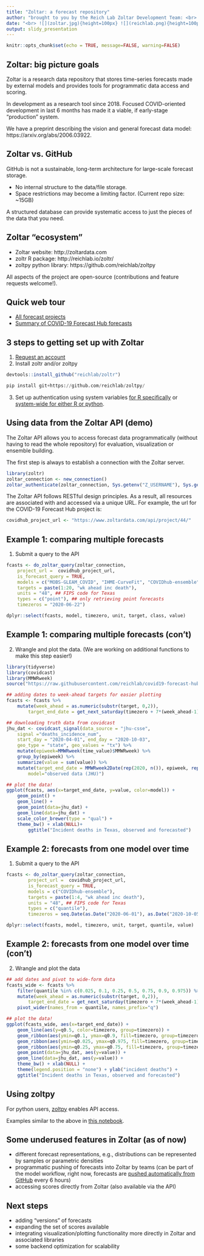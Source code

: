 ```yaml
---
title: "Zoltar: a forecast repository"
author: "brought to you by the Reich Lab Zoltar Development Team: <br> Matt Cornell, Khoa Le, Abdul Hannan Kanji, Katie House, <br>  Yuxin Huang, Evan Ray, Nick Reich <br> http://zoltardata.com"
date: "<br> ![](zoltar.jpg){height=100px} ![](reichlab.png){height=100px} <br><br> October 6, 2020"
output: slidy_presentation
---
```


```r
knitr::opts_chunk$set(echo = TRUE, message=FALSE, warning=FALSE)
```

## Zoltar: big picture goals

Zoltar is a research data repository that stores time-series forecasts made by external models and provides tools for programmatic data access and scoring.

In development as a research tool since 2018. Focused COVID-oriented development in last 6 months has made it a viable, if early-stage "production" system.

We have a preprint describing the vision and general forecast data model: https://arxiv.org/abs/2006.03922.

## Zoltar vs. GitHub

GitHub is not a sustainable, long-term architecture for large-scale forecast storage.

- No internal structure to the data/file storage.
- Space restrictions may become a limiting factor. (Current repo size: ~15GB)

A structured database can provide systematic access to just the pieces of the data that you need.


## Zoltar "ecosystem"

 - Zoltar website: http://zoltardata.com
 - zoltr R package: http://reichlab.io/zoltr/
 - zoltpy python library: https://github.com/reichlab/zoltpy 

All aspects of the project are open-source (contributions and feature requests welcome!).

## Quick web tour

 - [All forecast projects](https://zoltardata.com/projects)
 - [Summary of COVID-19 Forecast Hub forecasts](https://zoltardata.com/project/44/forecasts)
 
## 3 steps to getting set up with Zoltar

 1.  [Request an account](https://docs.google.com/forms/d/1C7IEFbBEJ1JibG-svM5XbnnKkgwvH0770LYILDjBxUc/viewform?edit_requested=true)
 2. Install zoltr and/or zoltpy
```r
devtools::install_github("reichlab/zoltr")
```

```python
pip install git+https://github.com/reichlab/zoltpy/
```

 3. Set up authentication using system variables [for R specifically](http://reichlab.io/zoltr/articles/getting-started.html#setting-up-your-account) or [system-wide for either R or python](https://github.com/reichlab/zoltpy#one-time-environment-variable-configuration).


## Using data from the Zoltar API (demo)

The Zoltar API allows you to access forecast data programmatically (without having to read the whole repository) for evaluation, visualization or ensemble building.

The first step is always to establish a connection with the Zoltar server. 

```r
library(zoltr)
zoltar_connection <- new_connection()
zoltar_authenticate(zoltar_connection, Sys.getenv("Z_USERNAME"), Sys.getenv("Z_PASSWORD"))
```

The Zoltar API follows RESTful design principles.  As a result, all resources are associated with and accessed via a unique URL.  For example, the url for the COVID-19 Forecast Hub project is:
```r
covidhub_project_url <- "https://www.zoltardata.com/api/project/44/"
```

## Example 1: comparing multiple forecasts

1. Submit a query to the API

```r
fcasts <- do_zoltar_query(zoltar_connection, 
    project_url =  covidhub_project_url,
    is_forecast_query = TRUE,
    models = c("MOBS-GLEAM_COVID", "IHME-CurveFit", "COVIDhub-ensemble", "COVIDhub-baseline"), 
    targets = paste(1:20, "wk ahead inc death"),
    units = "48", ## FIPS code for Texas
    types = c("point"), ## only retrieving point forecasts
    timezeros = "2020-06-22")
```

```r
dplyr::select(fcasts, model, timezero, unit, target, class, value)
```

## Example 1: comparing multiple forecasts (con't)

2. Wrangle and plot the data. (We are working on additional functions to make this step easier!)

```r
library(tidyverse)
library(covidcast)
library(MMWRweek)
source("https://raw.githubusercontent.com/reichlab/covid19-forecast-hub/master/code/processing-fxns/get_next_saturday.R")

## adding dates to week-ahead targets for easier plotting
fcasts <- fcasts %>%
    mutate(week_ahead = as.numeric(substr(target, 0,2)),
        target_end_date = get_next_saturday(timezero + 7*(week_ahead-1)))

## downloading truth data from covidcast
jhu_dat <- covidcast_signal(data_source = "jhu-csse", 
    signal ="deaths_incidence_num",
    start_day = "2020-04-01", end_day = "2020-10-03",
    geo_type = "state", geo_values = "tx") %>% 
    mutate(epiweek=MMWRweek(time_value)$MMWRweek) %>%
    group_by(epiweek) %>%
    summarize(value = sum(value)) %>%
    mutate(target_end_date = MMWRweek2Date(rep(2020, n()), epiweek, rep(7, n())),
        model="observed data (JHU)")

## plot the data!
ggplot(fcasts, aes(x=target_end_date, y=value, color=model)) +
    geom_point() + 
    geom_line() + 
    geom_point(data=jhu_dat) + 
    geom_line(data=jhu_dat) +
    scale_color_brewer(type = "qual") + 
    theme_bw() + xlab(NULL)+
        ggtitle("Incident deaths in Texas, observed and forecasted")
```

## Example 2: forecasts from one model over time

1. Submit a query to the API

```r
fcasts <- do_zoltar_query(zoltar_connection, 
        project_url =  covidhub_project_url,
        is_forecast_query = TRUE,
        models = c("COVIDhub-ensemble"), 
        targets = paste(1:4, "wk ahead inc death"),
        units = "48", ## FIPS code for Texas
        types = c("quantile"),
        timezeros = seq.Date(as.Date("2020-06-01"), as.Date("2020-10-05"), by="28 days")) 
```

```r
dplyr::select(fcasts, model, timezero, unit, target, quantile, value)
```

## Example 2: forecasts from one model over time (con't)

2. Wrangle and plot the data

```r
## add dates and pivot to wide-form data
fcasts_wide <- fcasts %>%
    filter(quantile %in% c(0.025, 0.1, 0.25, 0.5, 0.75, 0.9, 0.975)) %>%
    mutate(week_ahead = as.numeric(substr(target, 0,2)),
        target_end_date = get_next_saturday(timezero + 7*(week_ahead-1))) %>%
    pivot_wider(names_from = quantile, names_prefix="q")

## plot the data!
ggplot(fcasts_wide, aes(x=target_end_date)) +
    geom_line(aes(y=q0.5, color=timezero, group=timezero)) + 
    geom_ribbon(aes(ymin=q0.1, ymax=q0.9, fill=timezero, group=timezero), alpha=.3) +
    geom_ribbon(aes(ymin=q0.025, ymax=q0.975, fill=timezero, group=timezero), alpha=.3) +
    geom_ribbon(aes(ymin=q0.25, ymax=q0.75, fill=timezero, group=timezero), alpha=.3) +
    geom_point(data=jhu_dat, aes(y=value)) + 
    geom_line(data=jhu_dat, aes(y=value)) +
    theme_bw() + xlab(NULL) +
    theme(legend.position = "none") + ylab("incident deaths") +
    ggtitle("Incident deaths in Texas, observed and forecasted")
```
    
## Using zoltpy

For python users, [zoltpy](https://github.com/reichlab/zoltpy) enables API access.

Examples similar to the above in [this notebook](https://colab.research.google.com/drive/1-BLgnXdIbpqH_tAKu_A9ynqeXd7B4rNy#scrollTo=rG56nPlvB0A7).

    
## Some underused features in Zoltar (as of now)

 - different forecast representations, e.g., distributions can be represented by samples or parametric densities
 - programmatic pushing of forecasts into Zoltar by teams (can be part of the model workflow, right now, forecasts are [pushed automatically from GitHub](https://github.com/midas-network/covid19-scenario-modeling-hub/actions?query=workflow%3A%22Trigger+zoltar+upload%22) every 6 hours)
 - accessing scores directly from Zoltar (also available via the API)
 
## Next steps

 - adding "versions" of forecasts
 - expanding the set of scores available
 - integrating visualization/plotting functionality more directly in Zoltar and associated libraries
 - some backend optimization for scalability
 


